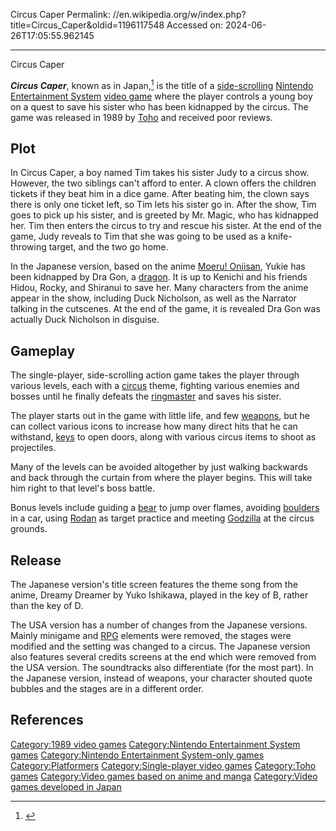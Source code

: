Circus Caper
Permalink: //en.wikipedia.org/w/index.php?title=Circus_Caper&oldid=1196117548
Accessed on: 2024-06-26T17:05:55.962145



------
Circus Caper
{{short description|1989 video game}}
{{for|the film|Circus Capers}}
{{Infobox video game
|title = Circus Caper
|image = Circus Caper Cover.jpg
|caption = North American cover art
|developer = Advance Communication Company<ref name="gamefaqs"/>
|publisher = [[Toho]]
|producer = Junichi Tsunoda, Kazuhiko Yamamoto<ref>[https://www.mobygames.com/game/nes/circus-caper/credits Circus Caper Credits (NES)]</ref>
|designer = Takashi Wachi
|artist = Yuko Morita<br>Marina Takase
|programmer = Toru Nakagawa
|composer = Michiharu Hasuya<br>Osamu Kasai<br>Masaaki Harada
|released = {{vgrelease|JP|August 8, 1989|NA|July 1990<ref name="gamefaqs">{{cite web| url = http://www.gamefaqs.com/console/nes/data/587188.html| title = Release information | publisher = [[GameFAQs]] | date = | accessdate = 2008-07-23}}</ref>}}
|genre = [[Platform game|Platform]]<ref name="gamefaqs"/>
|modes = [[Single-player video game|Single-player]]
|platforms = [[Nintendo Entertainment System]]
}}

'''''Circus Caper''''', known as {{nihongo|'''''[[The Burning Wild Man|Moeru! Onīsan]]'''''|燃える！お兄さん||lit. "Burn! Older Brother"}} in Japan,<ref>{{cite web| url = http://kurx.net/game/gamebook/fc/JPnesHe.txt| title = English-Japanese title information| publisher = JPNES| accessdate = 2010-09-19| url-status = dead| archiveurl = https://web.archive.org/web/20090331123838/http://kurx.net/game/gamebook/fc/JPnesHe.txt| archivedate = 2009-03-31}}</ref> is the title of a [[side-scrolling]] [[Nintendo Entertainment System]] [[video game]] where the player controls a young boy on a quest to save his sister who has been kidnapped by the circus. The game was released in 1989 by [[Toho]] and received poor reviews.

==Plot==
In Circus Caper, a boy named Tim takes his sister Judy to a circus show. However, the two siblings can't afford to enter. A clown offers the children tickets if they beat him in a dice game. After beating him, the clown says there is only one ticket left, so Tim lets his sister go in. After the show, Tim goes to pick up his sister, and is greeted by Mr. Magic, who has kidnapped her. Tim then enters the circus to try and rescue his sister. At the end of the game, Judy reveals to Tim that she was going to be used as a knife-throwing target, and the two go home.

In the Japanese version, based on the anime [[Moeru! Oniisan]], Yukie has been kidnapped by Dra Gon, a [[dragon]]. It is up to Kenichi and his friends Hidou, Rocky, and Shiranui to save her. Many characters from the anime appear in the show, including Duck Nicholson, as well as the Narrator talking in the cutscenes. At the end of the game, it is revealed Dra Gon was actually Duck Nicholson in disguise.

==Gameplay==
The single-player, side-scrolling action game takes the player through various levels, each with a [[circus]] theme, fighting various enemies and bosses until he finally defeats the [[Ringmaster (circus)|ringmaster]] and saves his sister.

The player starts out in the game with little life, and few [[weapon]]s, but he can collect various icons to increase how many direct hits that he can withstand, [[key (lock)|key]]s to open doors, along with various circus items to shoot as projectiles.

Many of the levels can be avoided altogether by just walking backwards and back through the curtain from where the player begins. This will take him right to that level's boss battle.

Bonus levels include guiding a [[bear]] to jump over flames, avoiding [[boulders]] in a car, using [[Rodan]] as target practice and meeting [[Godzilla]] at the circus grounds.

==Release==
The Japanese version's title screen features the theme song from the anime, Dreamy Dreamer by Yuko Ishikawa, played in the key of B, rather than the key of D.

The USA version has a number of changes from the Japanese versions. Mainly minigame and [[Role-playing video game|RPG]] elements were removed, the stages were modified and the setting was changed to a circus. The Japanese version also features several credits screens at the end which were removed from the USA version. The soundtracks also differentiate (for the most part). In the Japanese version, instead of weapons, your character shouted quote bubbles and the stages are in a different order.

==References==
{{reflist}}

[[Category:1989 video games]]
[[Category:Nintendo Entertainment System games]]
[[Category:Nintendo Entertainment System-only games]]
[[Category:Platformers]]
[[Category:Single-player video games]]
[[Category:Toho games]]
[[Category:Video games based on anime and manga]]
[[Category:Video games developed in Japan]]
